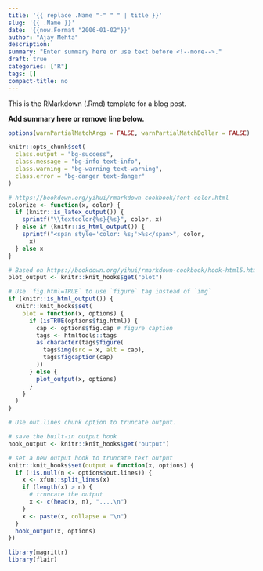 ```yaml
---
title: '{{ replace .Name "-" " " | title }}'
slug: '{{ .Name }}'
date: '{{now.Format "2006-01-02"}}'
author: "Ajay Mehta"
description:
summary: "Enter summary here or use text before <!--more-->."
draft: true
categories: ["R"]
tags: []
compact-title: no
---
```


This is the RMarkdown (.Rmd) template for a blog post.

**Add summary here or remove line below.**
<!--more-->

```r
options(warnPartialMatchArgs = FALSE, warnPartialMatchDollar = FALSE)

knitr::opts_chunk$set(
  class.output = "bg-success",
  class.message = "bg-info text-info",
  class.warning = "bg-warning text-warning",
  class.error = "bg-danger text-danger"
)

# https://bookdown.org/yihui/rmarkdown-cookbook/font-color.html
colorize <- function(x, color) {
  if (knitr::is_latex_output()) {
    sprintf("\\textcolor{%s}{%s}", color, x)
  } else if (knitr::is_html_output()) {
    sprintf("<span style='color: %s;'>%s</span>", color,
      x)
  } else x
}

# Based on https://bookdown.org/yihui/rmarkdown-cookbook/hook-html5.html
plot_output <- knitr::knit_hooks$get("plot")

# Use `fig.html=TRUE` to use `figure` tag instead of `img`
if (knitr::is_html_output()) {
  knitr::knit_hooks$set(
    plot = function(x, options) {
      if (isTRUE(options$fig.html)) {
        cap <- options$fig.cap # figure caption
        tags <- htmltools::tags
        as.character(tags$figure(
          tags$img(src = x, alt = cap),
          tags$figcaption(cap)
        ))
      } else {
        plot_output(x, options)
      }
    }
  )
}

# Use out.lines chunk option to truncate output.

# save the built-in output hook
hook_output <- knitr::knit_hooks$get("output")

# set a new output hook to truncate text output
knitr::knit_hooks$set(output = function(x, options) {
  if (!is.null(n <- options$out.lines)) {
    x <- xfun::split_lines(x)
    if (length(x) > n) {
      # truncate the output
      x <- c(head(x, n), "....\n")
    }
    x <- paste(x, collapse = "\n")
  }
  hook_output(x, options)
})

library(magrittr)
library(flair)
```
